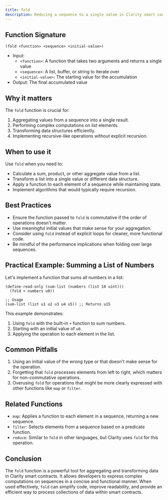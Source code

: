 ```yaml
---
title: fold
description: Reducing a sequence to a single value in Clarity smart contracts.
---
```


## Function Signature

```clarity
(fold <function> <sequence> <initial-value>)
```

- Input: 
  - `<function>`: A function that takes two arguments and returns a single value
  - `<sequence>`: A list, buffer, or string to iterate over
  - `<initial-value>`: The starting value for the accumulation
- Output: The final accumulated value

## Why it matters

The `fold` function is crucial for:

1. Aggregating values from a sequence into a single result.
2. Performing complex computations on list elements.
3. Transforming data structures efficiently.
4. Implementing recursive-like operations without explicit recursion.

## When to use it

Use `fold` when you need to:

- Calculate a sum, product, or other aggregate value from a list.
- Transform a list into a single value or different data structure.
- Apply a function to each element of a sequence while maintaining state.
- Implement algorithms that would typically require recursion.

## Best Practices

- Ensure the function passed to `fold` is commutative if the order of operations doesn't matter.
- Use meaningful initial values that make sense for your aggregation.
- Consider using `fold` instead of explicit loops for cleaner, more functional code.
- Be mindful of the performance implications when folding over large sequences.

## Practical Example: Summing a List of Numbers

Let's implement a function that sums all numbers in a list:

```clarity
(define-read-only (sum-list (numbers (list 10 uint)))
  (fold + numbers u0))

;; Usage
(sum-list (list u1 u2 u3 u4 u5)) ;; Returns u15
```

This example demonstrates:
1. Using `fold` with the built-in `+` function to sum numbers.
2. Starting with an initial value of `u0`.
3. Applying the operation to each element in the list.

## Common Pitfalls

1. Using an initial value of the wrong type or that doesn't make sense for the operation.
2. Forgetting that `fold` processes elements from left to right, which matters for non-commutative operations.
3. Overusing `fold` for operations that might be more clearly expressed with other functions like `map` or `filter`.

## Related Functions

- `map`: Applies a function to each element in a sequence, returning a new sequence.
- `filter`: Selects elements from a sequence based on a predicate function.
- `reduce`: Similar to `fold` in other languages, but Clarity uses `fold` for this operation.

## Conclusion

The `fold` function is a powerful tool for aggregating and transforming data in Clarity smart contracts. It allows developers to express complex computations on sequences in a concise and functional manner. When used effectively, `fold` can simplify code, improve readability, and provide an efficient way to process collections of data within smart contracts.
